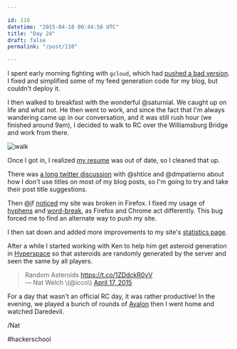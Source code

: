 ```yaml
---

id: 110
datetime: "2015-04-18 00:44:56 UTC"
title: "Day 24"
draft: false
permalink: "/post/110"

---
```


I spent early morning fighting with `gcloud`, which had [pushed a bad version](https://writing.natwelch.com/post/109). I fixed and simplified some of my feed generation code for my blog, but couldn't deploy it.

I then walked to breakfast with the wonderful @saturnial. We caught up on life and what not. He then went to work, and since the fact that I'm always wandering came up in our conversation, and it was still rush hour \(we finished around 9am\), I decided to walk to RC over the Williamsburg Bridge and work from there.

![walk](https://s3.amazonaws.com/f.cl.ly/items/1w023J3U0U1K160w0K2u/Screen%!S%28MISSING)

Once I got in, I realized [my resume](http://natwelch.com/resume) was out of date, so I cleaned that up.

There was [a long twitter discussion](https://twitter.com/shtice/status/589066244780904448) with @shtice and @dmpatierno about how I don't use titles on most of my blog posts, so I'm going to try and take their post title suggestions.

Then @jf [noticed](https://twitter.com/jf/status/589142532744871937) my site was broken in Firefox. I fixed my usage of [hyphens](https://developer.mozilla.org/en-US/docs/Web/CSS/hyphens) and [word-break](https://developer.mozilla.org/en-US/docs/Web/CSS/word-break), as Firefox and Chrome act differently. This bug forced me to find an alternate way to push my site.

I then sat down and added more improvements to my site's [statistics page](/stats).

After a while I started working with Ken to help him get asteroid generation in [Hyperspace](https://github.com/kenpratt/hyperspace) so that asteroids are randomly generated by the server and seen the same by all players. 

<blockquote class="twitter-tweet" lang="en">Random Asteroids <a href="https://t.co/1ZDdckR0vV">https://t.co/1ZDdckR0vV</a><br />&mdash; Nat Welch \(@icco\) <a href="https://twitter.com/icco/status/589179166911782912">April 17, 2015</a></blockquote>

For a day that wasn't an official RC day, it was rather productive\! In the evening, we played a bunch of rounds of [Avalon](https://en.wikipedia.org/wiki/The_Resistance_%!g%28MISSING) then I went home and watched Daredevil.

/Nat

#hackerschool
